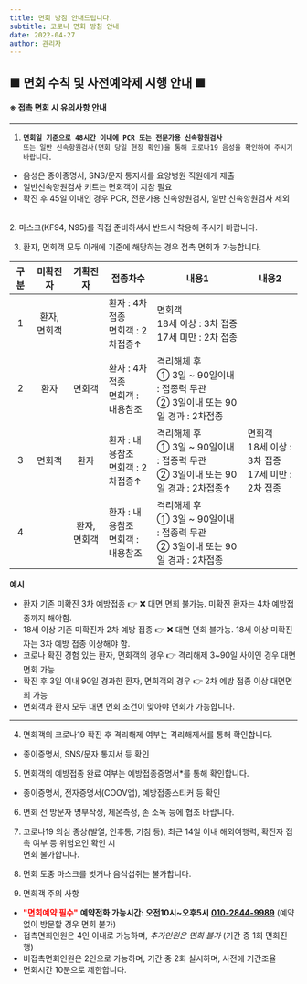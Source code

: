 ```yaml
---
title: 면회 방침 안내드립니다.
subtitle: 코로니 면회 방침 안내
date: 2022-04-27
author: 관리자
---
```


##  ■ 면회 수칙 및 사전예약제 시행 안내 ■

#### ※ 접촉 면회 시 유의사항 안내
----

1. **`면회일 기준으로 48시간 이내에 PCR 또는 전문가용 신속항원검사`** <br/>`또는 일반
신속항원검사(면회 당일 현장 확인)을 통해 코로나19 음성을 확인하여 주시기 바랍니다.`

- 음성은 종이증명서, SNS/문자 통지서를 요양병원 직원에게 제출
- 일반신속항원검사 키트는 면회객이 지참 필요
-   확진 후 45일 이내인 경우 PCR, 전문가용 신속항원검사, 일반 신속항원검사 제외
<br/>
2. 마스크(KF94, N95)를 직접 준비하셔서 반드시 착용해 주시기 바랍니다.

3. 환자, 면회객 모두 아래에 기준에 해당하는 경우 접촉 면회가 가능합니다.<br/>


|   구분    | 미확진자 | 기확진자 | 접종차수  | 내용1      | 내용2 |
|:---------:|:-------------:|:-----:|----------|-----------|--|
| 1      | 환자,면회객 |  | 환자 : 4차접종<br/>면회객 : 2차접종↑ | 면회객<br/> 18세 이상 : 3차 접종<br/> 17세 미만 : 2차 접종| |
| 2      | 환자 | 면회객 | 환자 : 4차접종<br/>면회객 : 내용참조  | 격리해체 후 <br/>① 3일 ~ 90일이내 : 접종력 무관<br/>② 3일이내 또는 90일 경과 : 2차접종        | |
| 3      | 면회객| 환자| 환자 : 내용참조<br/>면회객 : 2차접종↑  |  격리해체 후 <br/>① 3일 ~ 90일이내 : 접종력 무관<br/>② 3일이내 또는 90일 경과 : 2차접종↑        |  면회객<br/> 18세 이상 : 3차 접종<br/> 17세 미만 : 2차 접종|
| 4      |  | 환자,면회객| 환자 : 내용참조<br/>면회객 : 내용참조  |  격리해체 후 <br/>① 3일 ~ 90일이내 : 접종력 무관<br/>② 3일이내 또는 90일 경과 : 2차접종     | |

**예시**
- 환자 기존 미확진 3차 예방접종 👉 ❌ 대면 면회 불가능. 미확진 환자는 4차 예방접종까지 해야함.
- 18세 이상 기존 미확진자 2차 예방 접종 👉 ❌ 대면 면회 불가능. 18세 이상 미확진자는 3차 예방 접종 이상해야 함.
- 코로나 확진 경험 있는 환자, 면회객의 경우 👉 격리해제 3~90일 사이인 경우 대면면회 가능
- 확진 후 3일 이내 90일 경과한 환자, 면회객의 경우  👉 2차 예방 접종 이상 대면면회 가능
- 면회객과 환자 모두 대면 면회 조건이 맞아야 면회가 가능합니다.
---
4. 면회객의 코로나19 확진 후 격리해제 여부는 격리해제서를 통해 확인합니다.
* 종이증명서, SNS/문자 통지서 등 확인

5. 면회객의 예방접종 완료 여부는 예방접종증명서*를 통해 확인합니다.
* 종이증명서, 전자증명서(COOV앱), 예방접종스티커 등 확인

6. 면회 전 방문자 명부작성, 체온측정, 손 소독 등에 협조 바랍니다.


7. 코로나19 의심 증상(발열, 인후통, 기침 등), 최근 14일 이내 해외여행력, 확진자 접촉
여부 등 위험요인 확인 시 <br/>면회 불가합니다.


8. 면회 도중 마스크를 벗거나 음식섭취는 불가합니다.

9. 면회객 주의 사항

- **<span style="color:red">"면회예약 필수"</span>** **예약전화 가능시간: 오전10시~오후5시** **[010-2844-9989](tel:010-2844-9989)**
(예약없이 방문할 경우 면회 불가)
- 접촉면회인원은 4인 이내로 가능하며, *추가인원은 면회 불가* (기간 중 1회 면회진행)
- 비접촉면회인원은 2인으로 가능하며, 기간 중 2회 실시하며, 사전에 기간조율
- 면회시간 10분으로 제한합니다.

